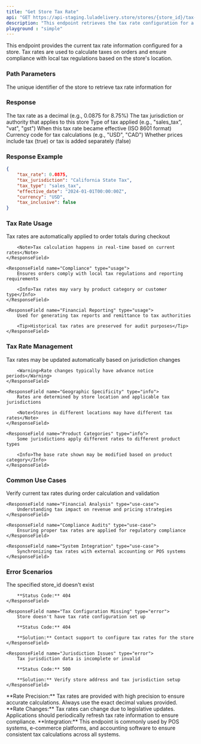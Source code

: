 ---
title: "Get Store Tax Rate"
api: "GET https://api-staging.luladelivery.store/stores/{store_id}/tax-rate"
description: "This endpoint retrieves the tax rate configuration for a specific store. Tax rates are essential for accurate order calculations and compliance with local tax regulations. The response includes applicable tax percentages and tax jurisdiction information."
playground : "simple"
---

This endpoint provides the current tax rate information configured for a store. Tax rates are used to calculate taxes on orders and ensure compliance with local tax regulations based on the store's location.

### Path Parameters

<ParamField path="store_id" type="string" required>
    The unique identifier of the store to retrieve tax rate information for
</ParamField>

### Response

<ResponseField name="tax_rate" type="number">
    The tax rate as a decimal (e.g., 0.0875 for 8.75%)
</ResponseField>

<ResponseField name="tax_jurisdiction" type="string">
    The tax jurisdiction or authority that applies to this store
</ResponseField>

<ResponseField name="tax_type" type="string">
    Type of tax applied (e.g., "sales_tax", "vat", "gst")
</ResponseField>

<ResponseField name="effective_date" type="string">
    When this tax rate became effective (ISO 8601 format)
</ResponseField>

<ResponseField name="currency" type="string">
    Currency code for tax calculations (e.g., "USD", "CAD")
</ResponseField>

<ResponseField name="tax_inclusive" type="boolean">
    Whether prices include tax (true) or tax is added separately (false)
</ResponseField>

### Response Example

```json
{
    "tax_rate": 0.0875,
    "tax_jurisdiction": "California State Tax",
    "tax_type": "sales_tax",
    "effective_date": "2024-01-01T00:00:00Z",
    "currency": "USD",
    "tax_inclusive": false
}
```

### Tax Rate Usage

<Accordion title="How Tax Rates Are Applied">
    <ResponseField name="Order Calculations" type="usage">
        Tax rates are automatically applied to order totals during checkout
        
        <Note>Tax calculation happens in real-time based on current rates</Note>
    </ResponseField>
    
    <ResponseField name="Compliance" type="usage">
        Ensures orders comply with local tax regulations and reporting requirements
        
        <Info>Tax rates may vary by product category or customer type</Info>
    </ResponseField>
    
    <ResponseField name="Financial Reporting" type="usage">
        Used for generating tax reports and remittance to tax authorities
        
        <Tip>Historical tax rates are preserved for audit purposes</Tip>
    </ResponseField>
</Accordion>

### Tax Rate Management

<Accordion title="Tax Rate Information">
    <ResponseField name="Automatic Updates" type="info">
        Tax rates may be updated automatically based on jurisdiction changes
        
        <Warning>Rate changes typically have advance notice periods</Warning>
    </ResponseField>
    
    <ResponseField name="Geographic Specificity" type="info">
        Rates are determined by store location and applicable tax jurisdictions
        
        <Note>Stores in different locations may have different tax rates</Note>
    </ResponseField>
    
    <ResponseField name="Product Categories" type="info">
        Some jurisdictions apply different rates to different product types
        
        <Info>The base rate shown may be modified based on product category</Info>
    </ResponseField>
</Accordion>

### Common Use Cases

<Accordion title="When to Check Tax Rates">
    <ResponseField name="Order Processing" type="use-case">
        Verify current tax rates during order calculation and validation
    </ResponseField>
    
    <ResponseField name="Financial Analysis" type="use-case">
        Understanding tax impact on revenue and pricing strategies
    </ResponseField>
    
    <ResponseField name="Compliance Audits" type="use-case">
        Ensuring proper tax rates are applied for regulatory compliance
    </ResponseField>
    
    <ResponseField name="System Integration" type="use-case">
        Synchronizing tax rates with external accounting or POS systems
    </ResponseField>
</Accordion>

### Error Scenarios

<Accordion title="Common Tax Rate Errors">
    <ResponseField name="Store Not Found" type="error">
        The specified store_id doesn't exist
        
        **Status Code:** 404
    </ResponseField>
    
    <ResponseField name="Tax Configuration Missing" type="error">
        Store doesn't have tax rate configuration set up
        
        **Status Code:** 404
        
        **Solution:** Contact support to configure tax rates for the store
    </ResponseField>
    
    <ResponseField name="Jurisdiction Issues" type="error">
        Tax jurisdiction data is incomplete or invalid
        
        **Status Code:** 500
        
        **Solution:** Verify store address and tax jurisdiction setup
    </ResponseField>
</Accordion>

<Info>
**Rate Precision:** Tax rates are provided with high precision to ensure accurate calculations. Always use the exact decimal values provided.
</Info>

<Warning>
**Rate Changes:** Tax rates can change due to legislative updates. Applications should periodically refresh tax rate information to ensure compliance.
</Warning>

<Note>
**Integration:** This endpoint is commonly used by POS systems, e-commerce platforms, and accounting software to ensure consistent tax calculations across all systems.
</Note>
